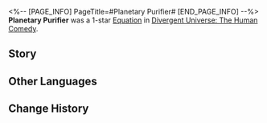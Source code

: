 <%-- [PAGE_INFO]
PageTitle=#Planetary Purifier#
[END_PAGE_INFO] --%>
{{Removed|Equation}}
{{Equation Infobox
|period   = The Human Comedy
|rarity   = 1
|path1    = Preservation*3
|path2    = Abundance*2
|effect   = Increases the Shield Effect gained by characters by {{Color|h|30%}}. After losing the Shield, restores HP equal to {{Color|h|25%}} of their Max HP.
|mentions = 
}}
'''Planetary Purifier''' was a 1-star [[Divergent Universe: The Human Comedy/Equatoins|Equation]] in [[Divergent Universe: The Human Comedy]].

==Story==
{{Description|On Natural Day No. 10,238, the Kuvida Nebula's pollution has yet to clear. You sit atop the glass mountain. Before the leaked energy melted and evaporated, this was once the corner of a desert. Your modified body creaks and hums as you slowly adjust its readings. It then begins to absorb the remaining radioactive particles from the air and organize them into blazing, colorful crystals.<br /><br />On Natural Day No. 27,349, the pollution of the third planet of the Kuvida Nebula has still yet to clear. You planted a seed that has still yet to bloom. They mock you, saying that your efforts are pointless and that your home planet is now no more than a giant graveyard, doomed to never see life again. You turn the soil and apply a potion that accelerates the decay process. You walk every inch of this land in silence until the day that life returns to this planet.}}
<!--
==Gameplay Notes==
* 
-->
==Other Languages==
{{Other Languages
|en   = Planetary Purifier
|zhs  = 行星净化工
|zht  = 行星淨化工
|ja   = {{Rubi|惑星清掃員|わくせいせいそういん}}
|ko   = 행성 정화공
|es   = Purificador planetario
|fr   = Purificateur planétaire
|ru   = Планетарный очиститель
|th   = ผู้ชำระล้างดวงดาว
|vi   = Người Thanh Tẩy Hành Tinh
|de   = Planetensäuberer
|id   = Planetary Purifier
|pt   = Purificador Planetário
}}

==Change History==
{{Change History|2.5}}